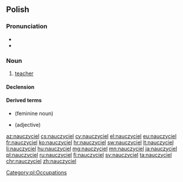 ==Polish==

===Pronunciation===
* {{IPA|[nauˈt͡ʂɨt͡ɕɛl]|lang=pl}}
* {{audio|Pl-nauczyciel.ogg|Audio|lang=pl}}

===Noun===
{{pl-noun|m-pr}}

# [[teacher]]

====Declension====
{{pl-decl-noun-masc-pers|nauczycie|l|nauczyciele}}

====Derived terms====
* {{l|pl|nauczycielka}} (feminine noun)
* {{l|pl|nauczycielski}} (adjective)

[[Category:pl:Occupations]]

[[az:nauczyciel]]
[[cs:nauczyciel]]
[[cy:nauczyciel]]
[[el:nauczyciel]]
[[eu:nauczyciel]]
[[fr:nauczyciel]]
[[ko:nauczyciel]]
[[hr:nauczyciel]]
[[sw:nauczyciel]]
[[lt:nauczyciel]]
[[li:nauczyciel]]
[[hu:nauczyciel]]
[[mg:nauczyciel]]
[[mn:nauczyciel]]
[[ja:nauczyciel]]
[[pl:nauczyciel]]
[[ru:nauczyciel]]
[[fi:nauczyciel]]
[[sv:nauczyciel]]
[[ta:nauczyciel]]
[[chr:nauczyciel]]
[[zh:nauczyciel]]